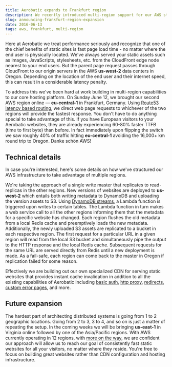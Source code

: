 ```yaml
---
title: Aerobatic expands to Frankfurt region
description: We recently introduced multi-region support for our AWS static hosting platform starting with eu-central-1 in Frankfurt
slug: announcing-frankfurt-region-expansion
date: 2016-06-13
tags: aws, frankfurt, multi-region
---
```


Here at Aerobatic we treat performance seriously and recognize that one of the chief benefits of static sites is fast page load time - no matter where the end user is physically located. We've always served your static assets such as images, JavaScripts, stylesheets, etc. from the CloudFront edge node nearest to your end users. But the parent page request passes through CloudFront to our origin servers in the AWS **us-west-2** data centers in Oregon. Depending on the location of the end user and their internet speed, this can result in a considerable latency penalty.

To address this we've been hard at work building in multi-region capabilities to our core hosting platform. On Sunday June 12, we brought our second AWS region online &mdash; **eu-central-1** in Frankfurt, Germany. Using [Route53 latency based routing](http://docs.aws.amazon.com/Route53/latest/DeveloperGuide/routing-policy.html#routing-policy-latency), we direct web page requests to whichever of the two regions will provide the fastest response. You don't have to do anything special to take advantage of this. If you have European visitors to your Aerobatic websites, they are already experiencing 60-80% faster TTFB (time to first byte) than before. In fact immediately upon flipping the switch we saw roughly 40% of traffic hitting **eu-central-1** avoiding the 16,000+ km round trip to Oregon. Danke schön AWS!

## Technical details

In case you're interested, here's some details on how we've structured our AWS infrastructure to take advantage of multiple regions.

We're taking the approach of a single write master that replicates to read-replicas in the other regions. New versions of websites are deployed to **us-west-2** which entails both writing metadata to DynamoDB and uploading the version assets to S3. Using [DynamoDB streams](http://docs.aws.amazon.com/amazondynamodb/latest/developerguide/Streams.html), a Lambda function is triggered upon writes to certain tables. The Lambda function in turn makes a web service call to all the other regions informing them that the metadata for a specific website has changed. Each region flushes the old metadata from a local Redis cache and preemptively loads the new metadata. Additionally, the newly uploaded S3 assets are replicated to a bucket in each respective region. The first request for a particular URL in a given region will read from the local S3 bucket and simultaneously pipe the output to the HTTP response and the local Redis cache. Subsequent requests for the same URL are served directly from Redis until a new deployment is made. As a fail-safe, each region can come back to the master in Oregon if replication failed for some reason.

Effectively we are building out our own specialized CDN for serving static websites that provides instant cache invalidation in addition to all the existing capabilities of Aerobatic including [basic auth](/docs/http-basic-authentication), [http proxy](/docs/http-proxy), [redirects](/docs/redirects), [custom error pages](/docs/custom-error-pages), and more.

## Future expansion

The hardest part of architecting distributed systems is going from 1 to 2 geographic locations. Going from 2 to 3, 3 to 4, and so on is just a matter of repeating the setup. In the coming weeks we will be bringing **us-east-1** in Virginia online followed by one of the Asia/Pacific regions. With AWS currently operating in 12 regions, with [more on the way](https://aws.amazon.com/about-aws/global-infrastructure/), we are confident our approach will allow us to reach our goal of consistently fast static websites for all your visitors, no matter where they reside. You're free to focus on building great websites rather than CDN configuration and hosting infrastructure.
